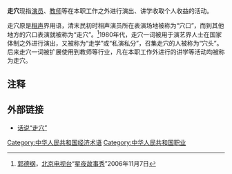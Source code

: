 {{Refimprove|time=2018-06-05T12:52:00+00:00}}
'''走穴'''现指[[演员|演员]]、[[教师|教师]]等在本职工作之外进行演出、讲学收取个人收益的活动。

走穴原是[[相声|相声]]界用语，清末民初时相声演员所在表演场地被称为“穴口”，而到其他地方的穴口表演就被称为“走穴”。<ref>[[郭德纲|郭德纲]]，[[北京电视台|北京电视台]]“[[星夜故事秀|星夜故事秀]]”2006年11月7日</ref>1980年代，走穴一词被用于演艺界人士在国家体制之外进行演出，又被称为“走学”或“私演私分”，召集走穴的人被称为“穴头”。后来走穴一词被扩展使用到教师等行业，凡在本职工作外进行的讲学等活动均被称为走穴。

==注释==
{{reflist}}

==外部链接==
* [https://web.archive.org/web/20070312004347/http://www.mzdthought.com/zawen/article.php?sessid=6e6ecd0b783c17084344e9f423f49f5b&articleid=113 话说“走穴”]

{{中华人民共和国小作品}}
[[Category:中华人民共和国经济术语|Category:中华人民共和国经济术语]]
[[Category:中华人民共和国职业|Category:中华人民共和国职业]]